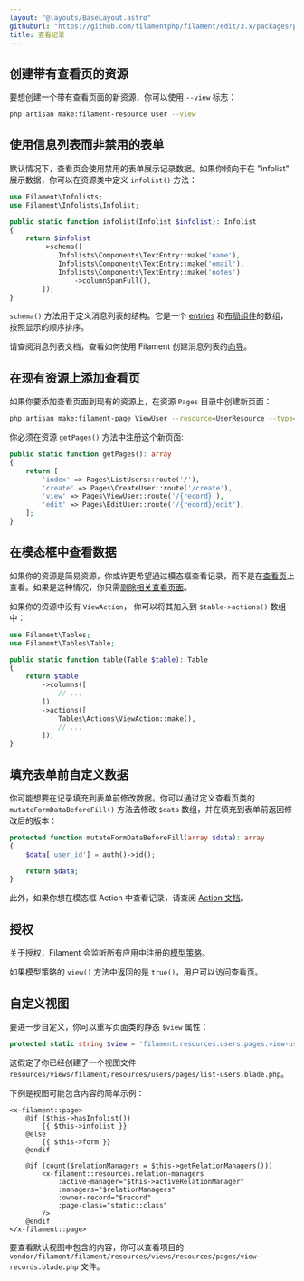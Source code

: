 ```yaml
---
layout: "@layouts/BaseLayout.astro"
githubUrl: "https://github.com/filamentphp/filament/edit/3.x/packages/panels/docs/03-resources/05-viewing-records.md"
title: 查看记录
---
```


## 创建带有查看页的资源

要想创建一个带有查看页面的新资源，你可以使用 `--view` 标志：

```bash
php artisan make:filament-resource User --view
```

## 使用信息列表而非禁用的表单

默认情况下，查看页会使用禁用的表单展示记录数据。如果你倾向于在 "infolist" 展示数据，你可以在资源类中定义 `infolist()` 方法：


```php
use Filament\Infolists;
use Filament\Infolists\Infolist;

public static function infolist(Infolist $infolist): Infolist
{
    return $infolist
        ->schema([
            Infolists\Components\TextEntry::make('name'),
            Infolists\Components\TextEntry::make('email'),
            Infolists\Components\TextEntry::make('notes')
                ->columnSpanFull(),
        ]);
}
```

`schema()` 方法用于定义消息列表的结构。它是一个 [entries](../../infolists/entries/getting-started#available-entries) 和[布局组件](../../infolists/layout/getting-started#available-layout-components)的数组，按照显示的顺序排序。

请查阅消息列表文档，查看如何使用 Filament 创建消息列表的[向导](../../infolists/getting-started)。

## 在现有资源上添加查看页

如果你要添加查看页面到现有的资源上，在资源 `Pages` 目录中创建新页面：

```bash
php artisan make:filament-page ViewUser --resource=UserResource --type=ViewRecord
```

你必须在资源 `getPages()` 方法中注册这个新页面:

```php
public static function getPages(): array
{
    return [
        'index' => Pages\ListUsers::route('/'),
        'create' => Pages\CreateUser::route('/create'),
        'view' => Pages\ViewUser::route('/{record}'),
        'edit' => Pages\EditUser::route('/{record}/edit'),
    ];
}
```

## 在模态框中查看数据

如果你的资源是简易资源，你或许更希望通过模态框查看记录，而不是在[查看页](viewing-records)上查看。如果是这种情况，你只需[删除相关查看页面](getting-started#删除资源页)。

如果你的资源中没有 `ViewAction`， 你可以将其加入到 `$table->actions()` 数组中：

```php
use Filament\Tables;
use Filament\Tables\Table;

public static function table(Table $table): Table
{
    return $table
        ->columns([
            // ...
        ])
        ->actions([
            Tables\Actions\ViewAction::make(),
            // ...
        ]);
}
```

## 填充表单前自定义数据

你可能想要在记录填充到表单前修改数据。你可以通过定义查看页类的 `mutateFormDataBeforeFill()` 方法去修改 `$data` 数组，并在填充到表单前返回修改后的版本：

```php
protected function mutateFormDataBeforeFill(array $data): array
{
    $data['user_id'] = auth()->id();

    return $data;
}
```

此外，如果你想在模态框 Action 中查看记录，请查阅 [Action 文档](../../actions/prebuilt-actions/view#填充表单前自定义数据)。

## 授权

关于授权，Filament 会监听所有应用中注册的[模型策略](https://laravel.com/docs/authorization#creating-policies)。

如果模型策略的 `view()` 方法中返回的是 `true()`，用户可以访问查看页。

## 自定义视图

要进一步自定义，你可以重写页面类的静态 `$view` 属性：

```php
protected static string $view = 'filament.resources.users.pages.view-user';
```

这假定了你已经创建了一个视图文件 `resources/views/filament/resources/users/pages/list-users.blade.php`。

下例是视图可能包含内容的简单示例：

```blade
<x-filament::page>
    @if ($this->hasInfolist())
        {{ $this->infolist }}
    @else
        {{ $this->form }}
    @endif

    @if (count($relationManagers = $this->getRelationManagers()))
        <x-filament::resources.relation-managers
            :active-manager="$this->activeRelationManager"
            :managers="$relationManagers"
            :owner-record="$record"
            :page-class="static::class"
        />
    @endif
</x-filament::page>
```

要查看默认视图中包含的内容，你可以查看项目的 `vendor/filament/filament/resources/views/resources/pages/view-records.blade.php` 文件。
